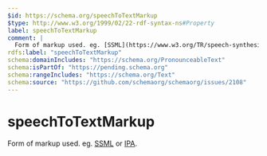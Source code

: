 ```yaml
---
$id: https://schema.org/speechToTextMarkup
$type: http://www.w3.org/1999/02/22-rdf-syntax-ns#Property
label: speechToTextMarkup
comment: |
  Form of markup used. eg. [SSML](https://www.w3.org/TR/speech-synthesis11) or [IPA](https://www.wikidata.org/wiki/Property:P898).
rdfs:label: "speechToTextMarkup"
schema:domainIncludes: "https://schema.org/PronounceableText"
schema:isPartOf: "https://pending.schema.org"
schema:rangeIncludes: "https://schema.org/Text"
schema:source: "https://github.com/schemaorg/schemaorg/issues/2108"
---
```


# speechToTextMarkup

Form of markup used. eg. [SSML](https://www.w3.org/TR/speech-synthesis11) or [IPA](https://www.wikidata.org/wiki/Property:P898).

